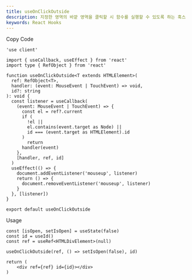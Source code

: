 ```yaml
---
title: useOnClickOutside
description: 지정한 영역의 바깥 영역을 클릭할 시 함수를 실행할 수 있도록 하는 훅스
keywords: React Hooks
---
```


<Steps>

<Step>Copy Code</Step>

```tsx title="hooks/use-onclick-outside.tsx"
'use client'

import { useCallback, useEffect } from 'react'
import type { RefObject } from 'react'

function useOnClickOutside<T extends HTMLElement>(
  ref: RefObject<T>,
  handler: (event: MouseEvent | TouchEvent) => void,
  id?: string
): void {
  const listener = useCallback(
    (event: MouseEvent | TouchEvent) => {
      const el = ref?.current
      if (
        !el ||
        el.contains(event.target as Node) ||
        id === (event.target as HTMLElement).id
      )
        return
      handler(event)
    },
    [handler, ref, id]
  )
  useEffect(() => {
    document.addEventListener('mouseup', listener)
    return () => {
      document.removeEventListener('mouseup', listener)
    }
  }, [listener])
}

export default useOnClickOutside
```

<Step>Usage</Step>

```tsx
const [isOpen, setIsOpen] = useState(false)
const id = useId()
const ref = useRef<HTMLDivElement>(null)

useOnClickOutside(ref, () => setIsOpen(false), id)

return (
    <div ref={ref} id={id}></div>
)
```

</Steps>

